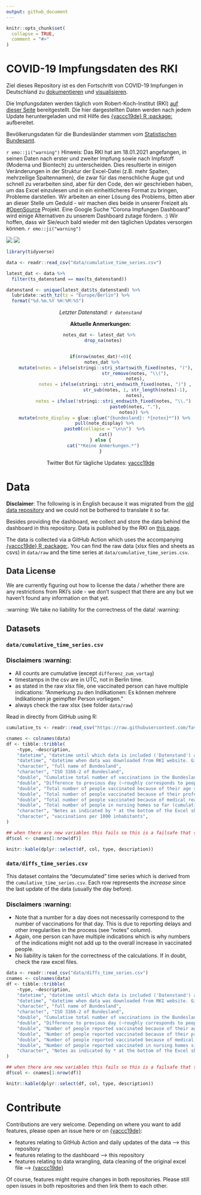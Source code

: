 ```yaml
---
output: github_document
---
```


<!-- README.md is generated from README.Rmd. Please edit that file -->

```r
knitr::opts_chunk$set(
  collapse = TRUE,
  comment = "#>"
)

```

# COVID-19 Impfungsdaten des RKI

Ziel dieses Repository ist es den Fortschritt von COVID-19 Impfungen in Deutschland zu [dokumentieren](https://github.com/favstats/vaccc19de_dashboard/data/) und [visualisieren](https://favstats.github.io/vaccc19de_dashboard/).

Die Impfungsdaten werden täglich vom Robert-Koch-Institut (RKI) [auf dieser Seite](https://www.rki.de/DE/Content/InfAZ/N/Neuartiges_Coronavirus/Daten/Impfquoten-Tab.html) bereitgestellt. Die hier dargestellten Daten werden nach jedem Update heruntergeladen und mit Hilfe des [{vaccc19de} R :package:](https://github.com/friep/vaccc19de) aufbereitet.

Bevölkerungsdaten für die Bundesländer stammen vom [Statistischen Bundesamt](https://www.destatis.de/DE/Themen/Gesellschaft-Umwelt/Bevoelkerung/Bevoelkerungsstand/Tabellen/bevoelkerung-nichtdeutsch-laender.html).

`r emo::ji("warning")` Hinweis: Das RKI hat am 18.01.2021 angefangen, in seinen Daten nach erster und zweiter Impfung sowie nach Impfstoff (Moderna und Biontech) zu unterscheiden. Dies resultierte in einigen Veränderungen in der Struktur der Excel-Datei (z.B. mehr Spalten, mehrzeilige Spaltennamen), die zwar für das menschliche Auge gut und schnell zu verarbeiten sind, aber für den Code, den wir geschrieben haben, um das Excel einzulesen und in ein einheitlicheres Format zu bringen, Probleme darstellen. Wir arbeiten an einer Lösung des Problems, bitten aber an dieser Stelle um Geduld - wir machen dies beide in unserer Freizeit als [#OpenSource](https://de.wikipedia.org/wiki/Open_Source) Projekt. Eine Google Suche "Corona Impfungen Dashboard" wird einige Alternativen zu unserem Dashboard zutage fördern. :) Wir hoffen, dass wir Sie/euch bald wieder mit den täglichen Updates versorgen können. `r emo::ji("warning")`

![](img/infobox1_de.png)
![](img/infobox2_de.png)

```r
library(tidyverse)

data <- readr::read_csv("data/cumulative_time_series.csv")

latest_dat <- data %>% 
  filter(ts_datenstand == max(ts_datenstand))

datenstand <- unique(latest_dat$ts_datenstand) %>%  
  lubridate::with_tz(tz = "Europe/Berlin") %>% 
  format("%d.%m.%Y %H:%M:%S")
```

<center>

*Letzter Datenstand: `r datenstand`*

**Aktuelle Anmerkungen:**

```r



notes_dat <- latest_dat %>% 
  drop_na(notes)


if(nrow(notes_dat)!=0){
  notes_dat %>% 
    mutate(notes = ifelse(stringi::stri_startswith_fixed(notes, "("),
                          str_remove(notes, "\\("),
                          notes),
           notes = ifelse(stringi::stri_endswith_fixed(notes, ")") ,
                          str_sub(notes, 1, str_length(notes)-1),
                          notes),
           notes = ifelse(!stringi::stri_endswith_fixed(notes, "\\.") ,
                          paste0(notes, "."),
                          notes)) %>% 
    mutate(note_display = glue::glue("{bundesland}: *{notes}*")) %>% 
    pull(note_display) %>% 
    paste0(collapse = "\n\n")  %>% 
    cat()
} else {
  cat("*Keine Anmerkungen.*")
}


```

Twitter Bot für tägliche Updates: [vaccc19de](https://twitter.com/vaccc19de){target="_blank"}

</center>

# Data

**Disclaimer**: The following is in English because it was migrated from the [old data repository](https://github.com/friep/vaccc19de_rki_data){target="_blank"} and we could not be bothered to translate it so far. 

Besides providing the dashboard, we collect and store the data behind the dashboard in this repository. Data is published by the RKI on [this page](https://www.rki.de/DE/Content/InfAZ/N/Neuartiges_Coronavirus/Daten/Impfquotenmonitoring.html){target="_blank"}. 

The data is collected via a GitHub Action which uses the accompanying [{vaccc19de} R :package:](https://github.com/friep/vaccc19de){target="_blank"}. You can find the raw data (xlsx files and sheets as csvs) in `data/raw` and the time series at `data/cumulative_time_series.csv`.   

## Data License

We are currently figuring out how to license the data / whether there are any restrictions from RKI's side - we don't suspect that there are any but we haven't found any information on that yet.

:warning: We take no liability for the correctness of the data! :warning: 

## Datasets

### `data/cumulative_time_series.csv`

### Disclaimers :warning:

- All counts are cumulative (except `differenz_zum_vortag`)
- timestamps in the csv are in UTC, not in Berlin time. 
- as stated in the raw xlsx file, one vaccinated person can have multiple indications: "Anmerkung zu den Indikationen: Es können mehrere Indikationen je geimpfter Person vorliegen."
- always check the raw xlsx (see folder `data/raw`)

Read in directly from GitHub using R:

```r
cumulative_ts <- readr::read_csv("https://raw.githubusercontent.com/favstats/vaccc19de_dashboard/main/data/cumulative_time_series.csv")
```

```r
cnames <- colnames(data)
df <- tibble::tribble(
    ~type, ~description,
    "datetime", "datetime until which data is included ('Datenstand') as specified in the Excel file. Given in UTC",
    "datetime", "datetime when data was downloaded from RKI website. Given in UTC",
    "character", "full name of Bundesland", 
    "character", "ISO 3166-2 of Bundesland",
    "double", "Cumulative total number of vaccinations in the Bundesland",
    "double", "Difference to previous day (~roughly corresponds to people vaccinated since then although delays in reporting could be the case",
    "double", "Total number of people vaccinated because of their age so far (cumulative)",
    "double", "Total number of people vaccinated because of their profession so far (cumulative)",
    "double", "Total number of people vaccinated because of medical reasons so far (cumulative)",
    "double", "Total number of people in nursing homes so far (cumulative)",
    "character", "Notes as indicated by * at the bottom of the Excel sheet and stored in unnamed columns.",
    "character", "vaccinations per 1000 inhabitants",
)

## when there are new variables this fails so this is a failsafe that should probably be updated
df$col <- cnames[1:nrow(df)]

knitr::kable(dplyr::select(df, col, type, description))
```

### `data/diffs_time_series.csv`
This dataset contains the "decumulated" time series which is derived from the `cumulative_time_series.csv`. Each row represents the *increase* since the last update of the data (usually the day before).

### Disclaimers :warning:
- Note that a number for a day does not necessarily correspond to the number of vaccinations for that day. This is due to reporting delays and other irregularities in the process (see "notes" column).
- Again, one person can have multiple indications which is why numbers of the indications might not add up to the overall increase in vaccinated people.
- No liability is taken for the correctness of the calculations.  If in doubt, check the raw excel files. 


```r
data <- readr::read_csv("data/diffs_time_series.csv")
cnames <- colnames(data)
df <- tibble::tribble(
    ~type, ~description,
    "datetime", "datetime until which data is included ('Datenstand') as specified in the Excel file. Given in UTC",
    "datetime", "datetime when data was downloaded from RKI website. Given in UTC",
    "character", "full name of Bundesland", 
    "character", "ISO 3166-2 of Bundesland",
    "double", "Cumulative total number of vaccinations in the Bundesland",
    "double", "Difference to previous day (~roughly corresponds to people vaccinated since then although delays in reporting could be the case",
    "double", "Number of people reported vaccinated because of their age since the last data update",
    "double", "Number of people reported vaccinated because of their profession since the last data update",
    "double", "Number of people reported vaccinated because of medical reasons since the last data update",
    "double", "Number of people reported vaccinated in nursing homes since the last data update",
    "character", "Notes as indicated by * at the bottom of the Excel sheet and stored in unnamed columns.",
)

## when there are new variables this fails so this is a failsafe that should probably be updated
df$col <- cnames[1:nrow(df)]

knitr::kable(dplyr::select(df, col, type, description))
```

# Contribute

Contributions are very welcome. Depending on where you want to add features, please open an issue here or on [{vaccc19de}](https://github.com/friep/vaccc19de){target="_blank"}:

- features relating to GitHub Action and daily updates of the data --> this repository
- features relating to the dashboard --> this repository
- features relating to data wrangling, data cleaning of the original excel file --> [{vaccc19de}](https://github.com/friep/vaccc19de){target="_blank"}

Of course, features might require changes in both repositories. Please still open issues in both repositories and then link them to each other. 

